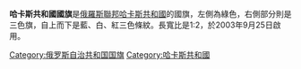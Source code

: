 {{expand|time=2015-02-17T01:22:48+00:00}}
{{unreferenced|time=2015-02-17T01:22:48+00:00}}
{{Infobox flag
|Name = 哈卡斯共和國國旗
|Article = 
|Image = Flag of Khakassia.svg
|Nickname = 哈卡斯共和國國旗
|Use = 111000
|Symbol={{FIAV|normal}}
|Design=
|Designer= С. А. Донсков, Г. А. Вяткин 
|Proportion = 1:2
|Adoption = 2003年10月1日
| Image2      = Flag of Khakassia (2002-2003).svg
| Nickname2   = [[哈卡斯共和国|哈卡斯共和国]]国旗（2002-2003）
| Use2        = 111000
| Symbol2     = {{FIAV|historical}}
| Design2     =
| Designer2    = 
|Adoption2     = 2002
|Relinquished2= 2003
| Proportion2 = 1:2
| Image3      = Flag of Khakassia (1993-2002).svg
| Nickname3   = [[哈卡斯共和国|哈卡斯共和国]]国旗（1993-2002）
| Use3        = 111000
| Symbol3     = {{FIAV|historical}}
| Design3     =
| Designer3    =
|Adoption3   = 1993
|Relinquished3= 2002
| Proportion3= 1:2
| Image4      = Flag of Khakassia (1992-1993).svg
| Nickname4   = [[哈卡斯共和国|哈卡斯共和国]]国旗（1992-1993）
| Use4        = 111000
| Symbol4     = {{FIAV|historical}}
| Design4     =
| Designer4    =
|Adoption4   = 1992
|Relinquished4= 1993
| Proportion4= 1:2
}}
'''哈卡斯共和國國旗'''是[[俄羅斯聯邦|俄羅斯聯邦]][[哈卡斯共和國|哈卡斯共和國]]的國旗，左側為綠色，右側部分則是三色旗，自上而下是藍、白、紅三色條紋。長寬比是1:2，於2003年9月25日啟用。


{{俄罗斯各地区旗帜}}
[[Category:俄罗斯自治共和国国旗|Category:俄罗斯自治共和国国旗]]
[[Category:哈卡斯共和國|Category:哈卡斯共和國]]